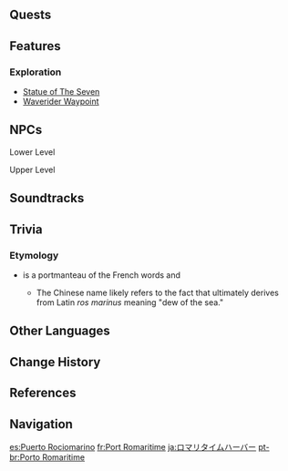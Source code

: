 {{Location Infobox
|image   = Romaritime Harbor.png
|type    = Subarea
|region  = Fontaine
|area    = Belleau Region
}}
{{Location Intro|description=<p>{{If Self|Romaritime Harbor|It|Romaritime Harbor}} is a large coastal elevator and observation deck built on the side of a waterfall vista that extends to an [[aquabus]] rail to the [[Court of Fontaine]]. It also provides passage to [[Girdle of the Sands]], [[Sumeru]].</p>}}
<!--
==Points of Interest==
{{Locations by Category Table|type=Points of Interest}}
-->
==Quests==
{{Quests by Category List|heo=1}}

==Features==
===Exploration===
* [[Statue of The Seven]]
* [[Waverider Waypoint]]

==NPCs==
;Lower Level
{{column|2|
*[[Augereau]] &mdash; Member of the Gardes
*[[Baguette]] &mdash; Harborworker Hound
*[[Etienne]] &mdash; Harbor Security
*[[Everallin]] &mdash; Marechaussee Phantom
*[[Lectoure]] &mdash; Sailor
}}

;Upper Level
{{column|2|
* [[Baiji]]
* [[Cheriez]]
* [[Galathee]] &mdash; Boat Captain
* [[Hermosa]] &mdash; Adventurer (Self-proclaimed)
* [[Rena]] &mdash; The Navbed
* [[Siora]] &mdash; Marechaussee Phantom
* [[Zadra]]
}}

==Soundtracks==
{{Soundtracks by Category Table|type=location}}

==Trivia==
===Etymology ===
* {{fr|Romaritime}} is a portmanteau of the French words {{fr|romarin|rosemary}} and {{fr|maritime|maritime.}} 
** The Chinese name likely refers to the fact that {{fr|romarin|rosemary}} ultimately derives from Latin ''ros marinus'' meaning "dew of the sea."

==Other Languages==
{{Other Languages
|en        = Romaritime Harbor
|zhs       = 海露港
|zhs_rm    = Hǎilù-gǎng
|zht       = 海露港
|zht_rm    = Hǎilù-gǎng
|zh_tl     = Sea Dew Harbor
|ja        = ロマリタイムハーバー
|ja_rm     = Romaritaimu Haabaa
|ko        = 바다 이슬 항구
|ko_tl     = Sea Dew Harbor
|es        = Puerto Rociomarino / Puerto Boira<ref>{{Ref/NPC|Augustus Lovelace}}</ref>
|es_tl     = Sea Dew Port / Fog Port
|fr        = Port Romaritime
|fr_tl     = Romaritime Harbor
|ru        = Порт Ромарин / Порт Харольд<ref>{{Ref/Quest|Recollections of a Fontainian}}</ref>
|ru_tl     = {{Lex|Romaritime|ru}} Port / Port Harold
|th        = ท่าเรือ Romaritime
|th_rm     = Tharuea Romaritime
|th_tl     = Romaritime Harbor
|vi        = Cảng Romaritime
|vi_tl     = 
|de        = Romaritime-Hafen
|de_tl     = Romaritime Harbor
|id        = Pelabuhan Romaritime
|id_tl     = Romaritime Harbor
|pt        = Porto Romaritime
|pt_tl     = 
|tr        = Romaritime Limanı
|tr_tl     = Romaritime Harbor
|it        = Porto Romaritime
|it_tl     = Romaritime Harbor
}}

==Change History==
{{Change History|4.0|introduced=3.8}}

==References==
{{Reflist}}

==Navigation==
{{Area Navbox|Fontaine}}

[[es:Puerto Rociomarino]]
[[fr:Port Romaritime]]
[[ja:ロマリタイムハーバー]]
[[pt-br:Porto Romaritime]]